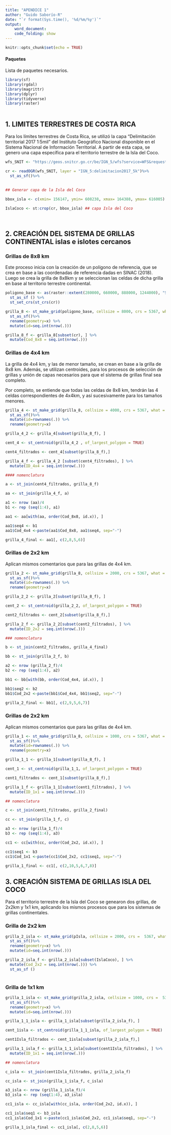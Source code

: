 ```yaml
---
title: "APENDICE 1"
author: "Guido Saborío-R"
date: "`r format(Sys.time(), '%d/%m/%y')`"
output: 
    word_document:
    code_folding: show
---
```


```r
knitr::opts_chunk$set(echo = TRUE)
```

#### Paquetes 

Lista de paquetes necesarios.

```r
library(sf)
library(rgdal)
library(magrittr)
library(dplyr)
library(tidyverse)
library(raster)
  
```



## 1. LIMITES TERRESTRES DE COSTA RICA

Para los límites terrestres de Costa Rica, se utilizó la capa "Delimitación territorial 2017 1:5mil" del Instituto Geográfico Nacional disponible en el Sistema Nacional de Información Territorial. A partir de esta capa, se genero una capa específica para el territorio terrestre de la Isla del Coco. 

```r

wfs_SNIT <- "https://geos.snitcr.go.cr/be/IGN_5/wfs?service=WFS&request=getCapabilities"

cr <- readOGR(wfs_SNIT, layer = "IGN_5:delimitacion2017_5k")%>%
  st_as_sf()%>%
 
  
## Generar capa de la Isla del Coco 

bbox_isla <- c(xmin= 156147, ymin= 608238, xmax= 164388, ymax= 616005)

IslaCoco <- st:crop(cr, bbox_isla) ## capa Isla del Coco
  
  
```

## 2. CREACIÓN DEL SISTEMA DE GRILLAS CONTINENTAL islas e islotes cercanos 

### Grillas de 8x8 km

Este proceso inicia con la creación de un polígono de referencia, que se crea en base a las coordenadas de referencia dadas en SINAC (2018). Luego se crea la grilla de 8x8km y se seleccionan las celdas de dicha grilla en base al territorio terrestre continental.  

```r

poligono_base <- as(raster::extent(280000, 660000, 888000, 1244000), "SpatialPolygons") %>%
  st_as_sf () %>%
  st_set_crs(st_crs(cr))

grilla_8 <- st_make_grid(poligono_base, cellsize = 8000, crs = 5367, what = "polygons") %>%
  st_as_sf()%>%
  rename(geometry=x) %>% 
  mutate(id=seq.int(nrow(.)))

grilla_8_f <- grilla_8[subset(cr), ] %>%
  mutate(Cod_8x8 = seq.int(nrow(.))) 

```

### Grillas de 4x4 km

La grilla de 4x4 km, y las de menor tamaño, se crean en base a la grilla de 8x8 km. Además, se utilizan centroides, para los procesos de selección de grillas y unión de capas necesarios para que el sistema de grillas final sea completo. 

Por completo, se entiende que todas las celdas de 8x8 km, tendrán las 4 celdas correspondientes de 4x4km, y así sucesivamente para los tamaños menores. 



```r

grilla_4 <- st_make_grid(grilla_8, cellsize = 4000, crs = 5367, what = "polygons") %>%  
  st_as_sf()%>%
  mutate(id=rownames(.)) %>%
  rename(geometry=x)

grilla_4_2 <- grilla_4[subset(grilla_8_f), ]  

cent_4 <- st_centroid(grilla_4_2 , of_largest_polygon = TRUE) 

cent4_filtrados <- cent_4[subset(grilla_8_f),]

grilla_4_f <- grilla_4_2 [subset(cent4_filtrados), ] %>% 
  mutate(ID_4x4 = seq.int(nrow(.))) 

#### nomenclatura

a <- st_join(cent4_filtrados, grilla_8_f) 

aa <- st_join(grilla_4_f, a)

a1 <- nrow (aa)/4     
b1 <- rep (seq(1:4), a1)    

aa1 <- aa[with(aa, order(Cod_8x8, id.x)), ]

aa1$seq4 <- b1 
aa1$Cod_4x4 <-paste(aa1$Cod_8x8, aa1$seq4, sep="-") 

grilla_4_final <- aa1[, c(2,8,5,6)]


```


### Grillas de 2x2 km

Aplican mismos comentarios que para las grillas de 4x4 km.


```r

grilla_2 <- st_make_grid(grilla_8, cellsize = 2000, crs = 5367, what = "polygons") %>%
  st_as_sf()%>%
  mutate(id=rownames(.)) %>%
  rename(geometry=x)

grilla_2_2 <- grilla_2[subset(grilla_8_f), ]

cent_2 <- st_centroid(grilla_2_2, of_largest_polygon = TRUE)

cent2_filtrados <- cent_2[subset(grilla_8_f),]

grilla_2_f <- grilla_2_2[subset(cent2_filtrados), ] %>%
  mutate(ID_2x2 = seq.int(nrow(.)))

### nomenclatura

b <- st_join(cent2_filtrados, grilla_4_final) 

bb <- st_join(grilla_2_f, b) 

a2 <- nrow (grilla_2_f)/4    
b2 <- rep (seq(1:4), a2)    

bb1 <- bb[with(bb, order(Cod_4x4, id.x)), ] 

bb1$seq2 <- b2 
bb1$Cod_2x2 <-paste(bb1$Cod_4x4, bb1$seq2, sep="-") 

grilla_2_final <- bb1[, c(2,9,5,6,7)]


```

### Grillas de 2x2 km

Aplican mismos comentarios que para las grillas de 4x4 km.

```r
grilla_1 <- st_make_grid(grilla_8, cellsize = 1000, crs = 5367, what = "polygons") %>%
  st_as_sf()%>%
  mutate(id=rownames(.)) %>%
  rename(geometry=x)

grilla_1_1 <- grilla_1[subset(grilla_8_f), ]

cent_1 <- st_centroid(grilla_1_1, of_largest_polygon = TRUE)

cent1_filtrados <- cent_1[subset(grilla_8_f),]

grilla_1_f <- grilla_1_1[subset(cent1_filtrados), ] %>%
  mutate(ID_1x1 = seq.int(nrow(.)))

## nomenclatura

c <- st_join(cent1_filtrados, grilla_2_final) 

cc <- st_join(grilla_1_f, c) 

a3 <- nrow (grilla_1_f)/4    
b3 <- rep (seq(1:4), a3)   

cc1 <- cc[with(cc, order(Cod_2x2, id.x)), ] 

cc1$seq1 <- b3 
cc1$Cod_1x1 <-paste(cc1$Cod_2x2, cc1$seq1, sep="-") 

grilla_1_final <- cc1[, c(2,10,5,6,7,8)]


```

## 3. CREACIÓN SISTEMA DE GRILLAS ISLA DEL COCO

Para el territorio terrestre de la Isla del Coco se genearon dos grillas, de 2x2km y 1x1 km, aplicando los mismos procesos que para los sistemas de grillas continentales.

### Grilla de 2x2 km



```r
grilla_2_isla <- st_make_grid(pIsla, cellsize = 2000, crs =  5367, what = "polygons") %>%
  st_as_sf()%>%
  rename(geometry=x) %>% 
  mutate(id=seq.int(nrow(.)))

grilla_2_isla_f <- grilla_2_isla[subset(IslaCoco), ] %>%
  mutate(Cod_2x2 = seq.int(nrow(.))) %>%
  st_as_sf ()
 
```


### Grilla de 1x1 km

```r
grilla_1_isla <- st_make_grid(grilla_2_isla, cellsize = 1000, crs =  5367, what = "polygons") %>%
  st_as_sf()%>%
  rename(geometry=x) %>% 
  mutate(id=seq.int(nrow(.)))

grilla_1_1_isla <- grilla_1_isla[subset(grilla_2_isla_f), ]

cent_1isla <- st_centroid(grilla_1_1_isla, of_largest_polygon = TRUE) 

cent1Isla_filtrados <- cent_1isla[subset(grilla_2_isla_f),]

grilla_1_isla_f <- grilla_1_1_isla[subset(cent1Isla_filtrados), ] %>% 
  mutate(ID_1x1 = seq.int(nrow(.))) 

## nomenclatura

c_isla <- st_join(cent1Isla_filtrados, grilla_2_isla_f)

cc_isla <- st_join(grilla_1_isla_f, c_isla) 

a3_isla <- nrow (grilla_1_isla_f)/4    
b3_isla <- rep (seq(1:4), a3_isla)    

cc1_isla <- cc_isla[with(cc_isla, order(Cod_2x2, id.x)), ] 

cc1_isla$seq1 <- b3_isla 
cc1_isla$Cod_1x1 <-paste(cc1_isla$Cod_2x2, cc1_isla$seq1, sep="-")

grilla_1_isla_final <- cc1_isla[, c(2,8,5,6)]

```


